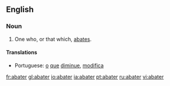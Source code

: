 ==English==

===Noun===
{{en-noun}}
# One who, or that which, [[abate]]s.

====Translations====
{{trans-top|one who, or that which, abates}}
*Portuguese: [[o]] [[que]] [[diminue]], [[modifica]]
{{trans-bottom}}

[[fr:abater]]
[[gl:abater]]
[[io:abater]]
[[ia:abater]]
[[pt:abater]]
[[ru:abater]]
[[vi:abater]]
